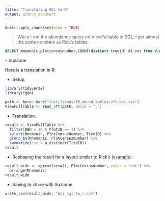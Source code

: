 ```yaml
---
title: "Translating SQL to R"
output: github_document
---
```


```r
knitr::opts_chunk$set(echo = TRUE)
```

> When I run the abundance query on ViewFulltable in SQL, I get almost the same numbers as Rick’s tables:

```sql
SELECT mnemonic,plotcensusnumber,COUNT(distinct treeid) AS cnt from ViewFullTable WHERE dbh>=10  and plotid=1 GROUP BY mnemonic, plotcensusnumber;
```

-- Suzanne

Here is a translation in R:

* Setup.

```r
library(tidyverse)
library(fgeo)

path <- here::here("inst/issues/59_abund_tables/vft_bci.csv")
ViewFullTable <- read_vft(path, delim = ",")
```

* Translation.

```r
result <- ViewFullTable %>% 
  filter(DBH > 10 & PlotID == 1) %>% 
  select(Mnemonic, PlotCensusNumber, TreeID) %>% 
  group_by(Mnemonic, PlotCensusNumber) %>% 
  summarize(cnt = n_distinct(TreeID))
result
```

* Reshaping the result for a layout similar to Rick's ([example](https://forestgeo.si.edu/bci-abundance-all-tree-species-50-ha-plot-1982-2005-trees)).

```r
result_wide <- spread(result, PlotCensusNumber, value = "cnt") %>% 
  arrange(Mnemonic)
result_wide
```

* Saving to share with Suzanne.

```r
write_csv(result_wide, "bci_sql_to_r.csv")
```

